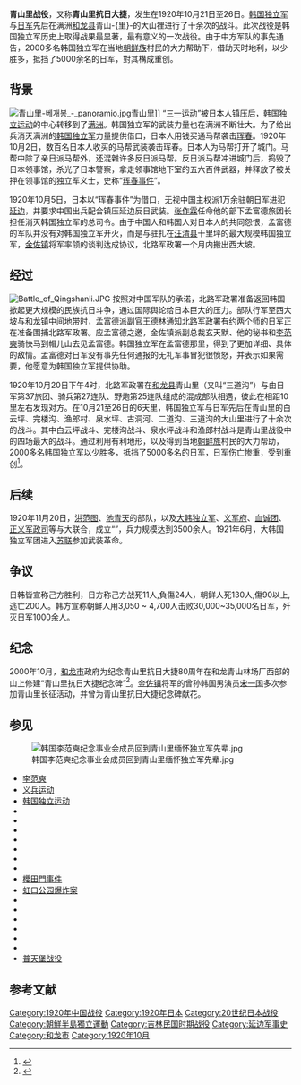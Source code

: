 {{Infobox military conflict
|conflict=青山里战役
|image=[[File:青山里战斗胜利后的北路军政署队员.JPG|250px]]
|caption=青山里战斗胜利后的北路军政署队员，坐在前面的是金佐镇
|partof= [[韓國獨立運動|韓國獨立運動]]
|date=1920年10月21日-10月26日
|place={{ROC-1912}}[[吉林省|吉林省]][[和龍縣|和龍縣]]青山里
|result=日韩皆宣称己方胜利
|combatant1= {{Flag|Empire of Japan}}
*{{Flagicon image|War flag of the Imperial Japanese Army.svg|size=23px}} [[大日本帝國陸軍|大日本帝國陸軍]]
|combatant2= {{Flagdeco|Korea}} [[大韩民国临时政府|大韩民国临时政府]]
*{{Flagdeco|Korea}} [[独立军_(朝鲜)|韩国独立军]]
*{{link-ko|北路军政署|북로군정서}}
|commander1={{link-ja|高岛友武|高島友武}}<br/>东正彦<br/>矶林直明<br/>木村益三
|commander2=[[金佐鎮|金佐鎮]]<br/>[[李範奭|李範奭]]<br/>[[洪范图|洪范图]] 
}}
'''青山里战役'''，又称'''青山里抗日大捷'''，发生在1920年10月21日至26日。[[独立军_(朝鲜)|韩国独立军]]与[[日军|日军]]先后在满洲[[和龙县|和龙县]]青山-{里}-的大山裡进行了十余次的战斗。此次战役是韩国独立军历史上取得战果最显著，最有意义的一次战役。由于中方军队的事先通告，2000多名韩国独立军在当地[[中国朝鲜族|朝鲜族]]村民的大力帮助下，借助天时地利，以少胜多，抵挡了5000余名的日军，對其構成重创{{r|金光先|金宇钟}}。

==背景==
[[File:青山里-베개봉_-_panoramio.jpg|thumb]]青山里]]
“[[三一运动|三一运动]]”被日本人镇压后，[[韩国独立运动|韩国独立运动]]的中心转移到了[[满洲|满洲]]。韩国独立军的武装力量也在满洲不断壮大。为了给出兵消灭满洲的[[独立军_(朝鲜)|韩国独立军]]力量提供借口，日本人用钱买通马帮袭击[[珲春市|珲春]]{{r|回忆录|page=146}}。1920年10月2日，数百名日本人收买的马帮武装袭击珲春。日本人为马帮打开了城门。马帮中除了亲日派马帮外，还混雜许多反日派马帮。反日派马帮冲进城门后，捣毁了日本领事馆，杀光了日本警察，拿走领事馆地下室的五六百件武器，并释放了被关押在领事馆的独立军义士，史称“[[珲春事件|珲春事件]]”{{r|回忆录|金宇钟|page=149}}。

1920年10月5日，日本以“珲春事件”为借口，无视中国主权派1万余驻朝日军进犯[[延边朝鲜族自治州|延边]]，并要求中国出兵配合镇压延边反日武装{{r|回忆录|page=150}}。[[张作霖|张作霖]]任命他的部下孟富德旅团长担任消灭韩国独立军的总司令。由于中国人和韩国人对日本人的共同怨恨，孟富德的军队并没有对韩国独立军开火，而是与驻扎在[[汪清县|汪清县]]十里坪的最大规模韩国独立军，[[金佐镇|金佐镇]]将军率领的{{link-ko|北路军政署|북로군정서}}谈判达成协议，北路军政署一个月内搬出西大坡{{r|回忆录|page=158-160}}。

==经过==
[[File:Battle_of_Qingshanli.JPG|thumb]]
按照对中国军队的承诺，北路军政署准备返回韩国掀起更大规模的民族抗日斗争，通过国际舆论给日本巨大的压力。部队行军至西大坡与[[和龙镇|和龙镇]]中间地带时，孟富德派副官王德林通知北路军政署有约两个师的日军正在准备围捕北路军政署。应孟富德之邀，金佐镇派副总裁玄天默、他的秘书和[[李范奭|李范奭]]骑快马到帽儿山去见孟富德。韩国独立军在孟富德那里，得到了更加详细、具体的敌情。孟富德对日军没有事先任何通报的无礼军事冒犯很愤怒，并表示如果需要，他愿意为韩国独立军提供协助。{{r|回忆录|page=172-176}}

1920年10月20日下午4时，北路军政署在[[和龙县|和龙县]]青山里（又叫“三道沟”）与由日军第37旅团、骑兵第27连队、野炮第25连队组成的混成部队相遇，彼此在相距10里左右发现对方{{r|回忆录|page=173-176}}。在10月21至26日的6天里，韩国独立军与日军先后在青山里的白云坪、完楼沟、渔郎村、泉水坪、古洞河、二道沟、三道沟的大山里进行了十余次的战斗。其中白云坪战斗、完楼沟战斗、泉水坪战斗和渔郎村战斗是青山里战役中的四场最大的战斗{{r|金光先|金宇钟}}。通过利用有利地形，以及得到当地[[中国朝鲜族|朝鲜族]]村民的大力帮助，2000多名韩国独立军以少胜多，抵挡了5000多名的日军，日军伤亡惨重，受到重创{{r|金光先|金宇钟}}<ref>{{cite web |url=http://travel.sina.com.cn/china/2014-04-03/0829256060.shtml |title=红色延边州 山山金达莱村村烈士碑 |publisher=新浪网 |accessdate=2016-03-29 |archive-date=2020-10-23 |archive-url=https://web.archive.org/web/20201023093924/http://travel.sina.com.cn/china/2014-04-03/0829256060.shtml |dead-url=no }}</ref>。

==后续==
1920年11月20日，[[洪范图|洪范图]]、[[池青天|池青天]]的部队，以及[[大韩独立军|大韩独立军]]、[[义军府|义军府]]、[[血诚团|血诚团]]、[[正义军政司|正义军政司]]等与{{link-ko|北路军政署|북로군정서}}大联合，成立“{{Link-ko|大韩独立军团|대한독립군단}}”，兵力规模达到3500余人{{r|金佐镇}}。1921年6月，大韩国独立军团进入[[苏联|苏联]]参加武装革命{{r|回忆录|page=319}}。

== 争议 ==
日韩皆宣称己方胜利，日方称己方战死11人,負傷24人，朝鲜人死130人,傷90以上,逃亡200人。韩方宣称朝鲜人用3,050 ~ 4,700人击败30,000~35,000名日军，歼灭日军1000余人。

==纪念==
2000年10月，[[和龙市|和龙市]]政府为纪念青山里抗日大捷80周年在和龙青山林场厂西部的山上修建“青山里抗日大捷纪念碑”<ref>{{cite web |url=http://you.ctrip.com/sight/helong1446012/1708118.html |title=青山里抗日大捷纪念碑 |publisher=携程网 |accessdate=2016-03-29 |archive-date=2019-10-21 |archive-url=https://web.archive.org/web/20191021184841/https://you.ctrip.com/sight/helong1446012/1708118.html |dead-url=no }}</ref>。[[金佐镇|金佐镇]]将军的曾孙韩国男演员[[宋一国|宋一国]]多次参加青山里长征活动，并曾为青山里抗日大捷纪念碑献花。

==参见==
[[File:韩国李范奭纪念事业会成员回到青山里缅怀独立军先辈.jpg|thumb]]
*[[李范奭|李范奭]]
*[[义兵运动|义兵运动]]
*[[韩国独立运动|韩国独立运动]]
*{{link-ko|鳳梧洞战役|봉오동 전투}}
*{{link-ko|三屯子战役|삼둔자 전투}}
*{{link-ko|白雲坪战役|백운평 전}}
*{{link-ko|完樓溝战役|완루구 전투}}
*{{link-ko|泉水坪战役|천수평 전투}}
*{{link-ko|漁朗村战役|어랑촌 전투}}
*{{link-ko|古洞河战役|고동하 전투}}
*[[櫻田門事件|櫻田門事件]]
*[[虹口公园爆炸案|虹口公园爆炸案]]
*{{link-ko|雙城堡战役|쌍성보 전투}}
*{{link-ko|永陵街战役|영릉가 전투}}
*{{link-ko|興京城战役|흥경성 전투}}
*{{link-ko|四道河子战役|사도하자전투}}
*{{link-ko|東京城战役|동경성 전투}}
*{{link-ko|大甸子嶺战役|대전자령전투}}
*[[普天堡战役|普天堡战役]]

==参考文献==
{{Commons|Category:Battle of Qingshanli}}
{{Reflist|refs=
<ref name="回忆录">{{cite book |author=昆明社会科学院编|coauthors=龙东林朴八先编译  |title=《李范奭将军回忆录》|year=2008年12月 |publisher=云南人民出版社 |location=昆明|ISBN=978-7-222-05729-6}}</ref>
<ref name="金光先">{{cite journal |title=光复战争史上留下光辉业绩的铁骥——李范奭将军  |author=金光先 | coauthors = |journal=《云南陆军讲武堂百年庆典学术研讨会暨昆明市云南陆军讲武堂研究会成立大会》 |date= 2009 }}</ref>
<ref name="金宇钟" >{{cite journal |title=韩国人在中国东北的抗日独立战争  |author=金宇钟 | coauthors = |journal=《韩国研究论丛》 |date=2000年00期}}</ref>
<ref name="金佐镇" >{{cite journal |title=韩国早期的武装抗日将领金佐镇 |author=冯鸿志 | coauthors = |journal=《当代韩国》 |date=1998年04期}}</ref>
}}

{{DEFAULTSORT:Q}}
[[Category:1920年中国战役|Category:1920年中国战役]]
[[Category:1920年日本|Category:1920年日本]]
[[Category:20世纪日本战役|Category:20世纪日本战役]]
[[Category:朝鮮半島獨立運動|Category:朝鮮半島獨立運動]]
[[Category:吉林民国时期战役|Category:吉林民国时期战役]]
[[Category:延边军事史|Category:延边军事史]]
[[Category:和龙市|Category:和龙市]]
[[Category:1920年10月|Category:1920年10月]]